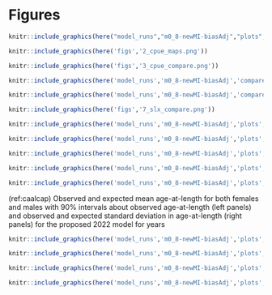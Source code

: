 # Figures


```r
knitr::include_graphics(here("model_runs","m0_8-newMI-biasAdj","plots","catch1 landings.png"))
```

```r
knitr::include_graphics(here('figs','2_cpue_maps.png'))
```

```r
knitr::include_graphics(here('figs','3_cpue_compare.png'))
```



```r
knitr::include_graphics(here('model_runs','m0_8-newMI-biasAdj','compare2_spawnbio_uncertainty.png'))
```

```r
knitr::include_graphics(here('model_runs','m0_8-newMI-biasAdj','compare10_recruits_uncertainty.png'))
```

```r
knitr::include_graphics(here('figs','7_slx_compare.png'))
```


```r
knitr::include_graphics(here('model_runs','m0_8-newMI-biasAdj','plots','bio1_sizeatage.png'))
```

```r
knitr::include_graphics(here('model_runs','m0_8-newMI-biasAdj','plots','comp_lenfit__aggregated_across_time.png'))
```

```r
knitr::include_graphics(here('model_runs','m0_8-newMI-biasAdj','plots','comp_lenfit_flt1mkt0_page1.png'))
```


```r
knitr::include_graphics(here('model_runs','m0_8-newMI-biasAdj','plots','comp_lenfit_flt1mkt0_page2.png'))
```

```r
knitr::include_graphics(here('model_runs','m0_8-newMI-biasAdj','plots','comp_lenfit_flt2mkt0.png'))
```

(ref:caalcap) Observed and expected mean age-at-length for both females and males with 90% intervals about observed age-at-length (left panels) and observed and expected standard deviation in age-at-length (right panels) for the proposed 2022 model for years

```r
knitr::include_graphics(here('model_runs','m0_8-newMI-biasAdj','plots','comp_condAALfit_Andre_plotsflt2mkt0_page1.png'))
```

```r
knitr::include_graphics(here('model_runs','m0_8-newMI-biasAdj','plots','comp_condAALfit_Andre_plotsflt2mkt0_page2.png'))
```

```r
knitr::include_graphics(here('model_runs','m0_8-newMI-biasAdj','plots','comp_condAALfit_Andre_plotsflt2mkt0_page3.png'))
```

```r
knitr::include_graphics(here('model_runs','m0_8-newMI-biasAdj','plots','comp_condAALfit_Andre_plotsflt2mkt0_page4.png'))
```


